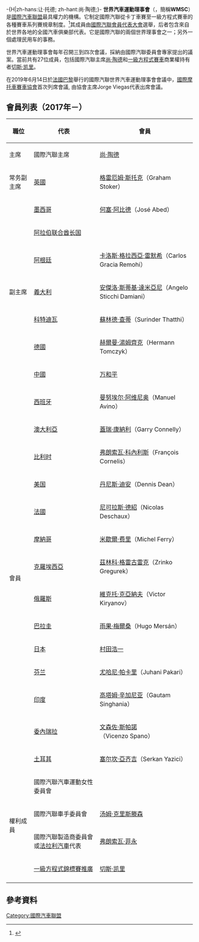 -{H|zh-hans:让·托德; zh-hant:尚·陶德;}-
{{Formula One|orgs}}
'''世界汽車運動理事會'''（{{lang-en|World Motor Sport Council}}，簡稱'''WMSC'''）是[[國際汽車聯盟|國際汽車聯盟]]最具權力的機構。它制定國際汽聯從卡丁車賽至一級方程式賽車的各種賽車系列賽規章制度。<ref name="World Motor Sport Council">{{cite web|url=http://www.fia.com/about-fia/governance/world-motor-sport-council|title=World Motor Sport Council|work=fia.com|publisher=[[Fédération_Internationale_de_l'Automobile|Fédération Internationale de l'Automobile]]|accessdate=2014-11-30|deadurl=yes|archiveurl=https://web.archive.org/web/20141008034846/http://www.fia.com/about-fia/governance/world-motor-sport-council|archivedate=2014-10-08}}</ref>其成員由[[國際汽聯會員代表大會|國際汽聯會員代表大會]]選舉，后者包含來自於世界各地的全國汽車俱樂部代表。它是國際汽聯的兩個世界理事會之一；另外一個處理民用车的事務。

世界汽車運動理事會每年召開三到四次會議，採納由國際汽聯委員會專家提出的議案。當前共有27位成員，包括國際汽聯主席[[尚·陶德|尚·陶德]]和[[一級方程式賽車|一級方程式賽車]]商業權持有者[[切斯·凯里|切斯·凯里]]。

在2019年6月14日於[[法國|法國]][[巴黎|巴黎]]舉行的國際汽聯世界汽車運動理事會會議中，[[國際摩托車賽車協會|國際摩托車賽車協會]]首次列席會議, 由協會主席Jorge Viegas代表出席會議。

==會員列表（2017年－）==
{| class="wikitable" style="font-size:97%;"
! 職位
! 代表
! 會員
|-
! 主席
! 國際汽聯主席
| {{flagicon|FRA}} [[尚·陶德|尚·陶德]]
|-
! 常务副主席
! [[英國|英國]] 
| [[格雷厄姆·斯托克|格雷厄姆·斯托克]]（Graham Stoker）
|-
! rowspan=7| 副主席
! [[墨西哥|墨西哥]]
| [[何塞·阿比德|何塞·阿比德]]（José Abed）
|-
! [[阿拉伯联合酋长国|阿拉伯联合酋长国]]
| {{le|穆罕默德·本·苏拉耶姆|Mohammed bin Sulayem}}
|-
! [[阿根廷|阿根廷]]
| [[卡洛斯·格拉西亞·雷默希|卡洛斯·格拉西亞·雷默希]]（Carlos Gracia Remohi）
|-
! [[義大利|義大利]]
| [[安傑洛·斯蒂基·達米亞尼|安傑洛·斯蒂基·達米亞尼]]（Angelo Sticchi Damiani）
|-
! [[科特迪瓦|科特迪瓦]] 
| [[蘇林德·查蒂|蘇林德·查蒂]]（Surinder Thatthi）
|-
! [[德國|德國]]
| [[赫爾曼·湯姆齊克|赫爾曼·湯姆齊克]]（Hermann Tomczyk）
|-  
! [[中國|中國]]
| [[万和平|万和平]]
|-
!rowspan=14|會員
! [[西班牙|西班牙]]
| [[曼努埃尔·阿维尼奥|曼努埃尔·阿维尼奥]]（Manuel Avino）
|-
! [[澳大利亞|澳大利亞]]
| [[蓋瑞·康納利|蓋瑞·康納利]]（Garry Connelly）
|-
! [[比利时|比利时]]
| [[弗朗索瓦·科內利斯|弗朗索瓦·科內利斯]]（François Cornelis）
|-
! [[美国|美国]]
| [[丹尼斯·迪安|丹尼斯·迪安]]（Dennis Dean）
|-
! [[法國|法國]]
| [[尼可拉斯·德紹|尼可拉斯·德紹]]（Nicolas Deschaux）
|-
! [[摩納哥|摩納哥]]
| [[米歇爾·费里|米歇爾·费里]]（Michel Ferry）
|-
! [[克羅埃西亞|克羅埃西亞]]
| [[茲林科·格雷古雷克|茲林科·格雷古雷克]]（Zrinko Gregurek）
|-
! [[俄羅斯|俄羅斯]]
| [[維克托·克亞納夫|維克托·克亞納夫]]（Victor Kiryanov）
|-
! [[巴拉圭|巴拉圭]]
| [[雨果·梅爾桑|雨果·梅爾桑]]（Hugo Mersán）
|-
! [[日本|日本]]
| [[村田浩一|村田浩一]]
|- 
! [[芬兰|芬兰]]
| [[尤哈尼·帕卡里|尤哈尼·帕卡里]]（Juhani Pakari）
|-
! [[印度|印度]]
| [[高塔姆·辛加尼亚|高塔姆·辛加尼亚]]（Gautam Singhania）
|-
! [[委內瑞拉|委內瑞拉]]
| [[文森佐·斯帕諾|文森佐·斯帕諾]]（Vicenzo Spano）
|-
! [[土耳其|土耳其]]
| [[塞尔坎·亞齐吉|塞尔坎·亞齐吉]]（Serkan Yazici）
|-
!rowspan=4| 權利成員
! 國際汽聯汽車運動女性委員會
| {{flagicon|FRA}} {{le|米歇尔·穆顿|Michèle Mouton}}
|-
! 國際汽聯車手委員會
| {{flagicon|DNK}} [[汤姆·克里斯滕森|汤姆·克里斯滕森]]
|-
! 國際汽聯製造商委員會或[[法拉利汽車|法拉利汽車]]代表
| {{flagicon|FRA}} [[弗朗索瓦·菲永|弗朗索瓦·菲永]]
|-
! [[一級方程式集團|一級方程式錦標賽推廣]] 
| {{flagicon|USA}} [[切斯·凯里|切斯·凯里]]
|-
|}

==參考資料==
{{reflist}}
{{portal|一級方程式}}


{{DEFAULTSORT:Fia World Motor Sport Council}}
[[Category:國際汽車聯盟|Category:國際汽車聯盟]]